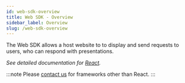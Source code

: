 ```yaml
---
id: web-sdk-overview
title: Web SDK - Overview
sidebar_label: Overview
slug: /web-sdk-overview
---
```



The Web SDK allows a host website to to display and send <Tip type="request">requests</Tip> to users, who can respond with <Tip type="presentation">presentations</Tip>.

*See detailed documentation for [React](/web-sdk-react).*

:::note
Please [contact us](mailto:support@Unum.ID) for frameworks other than React.
:::
